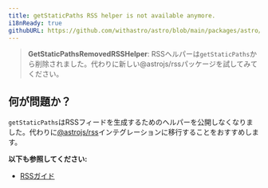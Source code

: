 ```yaml
---
title: getStaticPaths RSS helper is not available anymore.
i18nReady: true
githubURL: https://github.com/withastro/astro/blob/main/packages/astro/src/core/errors/errors-data.ts
---
```


> **GetStaticPathsRemovedRSSHelper**: RSSヘルパーは`getStaticPaths`から削除されました。代わりに新しい@astrojs/rssパッケージを試してみてください。

## 何が問題か？

`getStaticPaths`はRSSフィードを生成するためのヘルパーを公開しなくなりました。代わりに[@astrojs/rss](/ja/guides/rss/#astrojsrssの準備)インテグレーションに移行することをおすすめします。

**以下も参照してください:**
-  [RSSガイド](/ja/guides/rss/)


